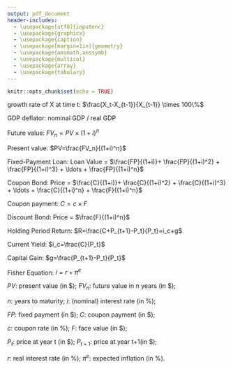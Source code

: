 ```yaml
---
output: pdf_document
header-includes: 
  - \usepackage[utf8]{inputenc}
  - \usepackage{graphicx}
  - \usepackage{caption}
  - \usepackage[margin=1in]{geometry}
  - \usepackage{amsmath,amssymb}
  - \usepackage{multicol}
  - \usepackage{array}
  - \usepackage{tabulary}
---
```


```r
knitr::opts_chunk$set(echo = TRUE)
```

\newcommand{\class}{EC 313, Fall 2019}
\newcommand{\term}{Xiang LI (GE)}
\newcommand{\examnum}{Midterm 1 - Equation Sheet}

\noindent
\begin{tabular*}{\textwidth}{l @{\extracolsep{\fill}} r @{\extracolsep{6pt}} l}
\textbf{\class} & \textbf{Name: } & \makebox[2in]{\hrulefill}\\
\textbf{\term} &&\\
\textbf{\examnum} & \textbf{UO ID: } & \makebox[2in]{\hrulefill}\\
\end{tabular*}
\rule[2ex]{\textwidth}{2pt}

\textit{Work on this page will not be graded.}

growth rate of X at time t: $\frac{X_t-X_{t-1}}{X_{t-1}} \times 100\%$

GDP deflator: nominal GDP / real GDP

Future value: $FV_n=PV \times (1+i)^n$ 

Present value: $PV=\frac{FV_n}{(1+i)^n}$ 

Fixed-Payment Loan: Loan Value = $\frac{FP}{(1+i)}+ \frac{FP}{(1+i)^2} + \frac{FP}{(1+i)^3} + \ldots + \frac{FP}{(1+i)^n}$

Coupon Bond: Price = $\frac{C}{(1+i)}+ \frac{C}{(1+i)^2} + \frac{C}{(1+i)^3} + \ldots + \frac{C}{(1+i)^n} + \frac{F}{(1+i)^n}$

Coupon payment: $C=c \times F$

Discount Bond: Price = $\frac{F}{(1+i)^n}$

Holding Period Return:  $R=\frac{C+P_{t+1}-P_t}{P_t}=i_c+g$

Current Yield: $i_c=\frac{C}{P_t}$

Capital Gain: $g=\frac{P_{t+1}-P_t}{P_t}$

Fisher Equation: $i=r+\pi^{e}$

\vspace{.5in}


$PV$: present value (in $\$$);  \hspace{2cm}  $FV_n$: future value in n years (in $\$$); 

$n$: years to maturity;  \hspace{2.5cm}  $i$: (nominal) interest rate (in $\%$); 

$FP$: fixed payment (in $\$$); \hspace{2cm}  $C$: coupon payment (in $\$$); 

$c$: coupon rate (in $\%$); \hspace{2.5cm}  $F$: face value (in $\$$); 

$P_t$: price at year t (in $\$$); \hspace{2cm}  $P_{t+1}$: price at year t+1(in $\$$); 

$r$: real interest rate (in $\%$); \hspace{2cm} $\pi^e$: expected inflation (in $\%$).


\newpage

\textit{Work on this page will not be graded.}